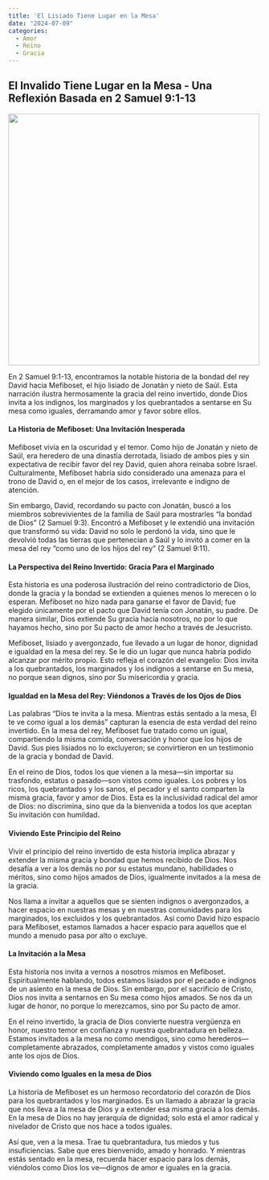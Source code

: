 ```yaml
---
title: 'El Lisiado Tiene Lugar en la Mesa'
date: "2024-07-09"
categories:
  - Amor
  - Reino
  - Gracia
---
```


## El Invalido Tiene Lugar en la Mesa - Una Reflexión Basada en 2 Samuel 9:1-13

![](mephibosheth.webp){fig-align="center" heigh="524" width="500"}

En 2 Samuel 9:1-13, encontramos la notable historia de la bondad del rey David hacia Mefiboset, el hijo lisiado de Jonatán y nieto de Saúl. Esta narración ilustra hermosamente la gracia del reino invertido, donde Dios invita a los indignos, los marginados y los quebrantados a sentarse en Su mesa como iguales, derramando amor y favor sobre ellos.

#### La Historia de Mefiboset: Una Invitación Inesperada

Mefiboset vivía en la oscuridad y el temor. Como hijo de Jonatán y nieto de Saúl, era heredero de una dinastía derrotada, lisiado de ambos pies y sin expectativa de recibir favor del rey David, quien ahora reinaba sobre Israel. Culturalmente, Mefiboset habría sido considerado una amenaza para el trono de David o, en el mejor de los casos, irrelevante e indigno de atención.

Sin embargo, David, recordando su pacto con Jonatán, buscó a los miembros sobrevivientes de la familia de Saúl para mostrarles “la bondad de Dios” (2 Samuel 9:3). Encontró a Mefiboset y le extendió una invitación que transformó su vida: David no solo le perdonó la vida, sino que le devolvió todas las tierras que pertenecían a Saúl y lo invitó a comer en la mesa del rey “como uno de los hijos del rey” (2 Samuel 9:11).

#### La Perspectiva del Reino Invertido: Gracia Para el Marginado

Esta historia es una poderosa ilustración del reino contradictorio de Dios, donde la gracia y la bondad se extienden a quienes menos lo merecen o lo esperan. Mefiboset no hizo nada para ganarse el favor de David; fue elegido únicamente por el pacto que David tenía con Jonatán, su padre. De manera similar, Dios extiende Su gracia hacia nosotros, no por lo que hayamos hecho, sino por Su pacto de amor hecho a través de Jesucristo.

Mefiboset, lisiado y avergonzado, fue llevado a un lugar de honor, dignidad e igualdad en la mesa del rey. Se le dio un lugar que nunca habría podido alcanzar por mérito propio. Esto refleja el corazón del evangelio: Dios invita a los quebrantados, los marginados y los indignos a sentarse en Su mesa, no porque sean dignos, sino por Su misericordia y gracia.

#### Igualdad en la Mesa del Rey: Viéndonos a Través de los Ojos de Dios

Las palabras “Dios te invita a la mesa. Mientras estás sentado a la mesa, Él te ve como igual a los demás” capturan la esencia de esta verdad del reino invertido. En la mesa del rey, Mefiboset fue tratado como un igual, compartiendo la misma comida, conversación y honor que los hijos de David. Sus pies lisiados no lo excluyeron; se convirtieron en un testimonio de la gracia y bondad de David.

En el reino de Dios, todos los que vienen a la mesa—sin importar su trasfondo, estatus o pasado—son vistos como iguales. Los pobres y los ricos, los quebrantados y los sanos, el pecador y el santo comparten la misma gracia, favor y amor de Dios. Esta es la inclusividad radical del amor de Dios: no discrimina, sino que da la bienvenida a todos los que aceptan Su invitación con humildad.

#### Viviendo Este Principio del Reino

Vivir el principio del reino invertido de esta historia implica abrazar y extender la misma gracia y bondad que hemos recibido de Dios. Nos desafía a ver a los demás no por su estatus mundano, habilidades o méritos, sino como hijos amados de Dios, igualmente invitados a la mesa de la gracia.

Nos llama a invitar a aquellos que se sienten indignos o avergonzados, a hacer espacio en nuestras mesas y en nuestras comunidades para los marginados, los excluidos y los quebrantados. Así como David hizo espacio para Mefiboset, estamos llamados a hacer espacio para aquellos que el mundo a menudo pasa por alto o excluye.

#### La Invitación a la Mesa

Esta historia nos invita a vernos a nosotros mismos en Mefiboset. Espiritualmente hablando, todos estamos lisiados por el pecado e indignos de un asiento en la mesa de Dios. Sin embargo, por el sacrificio de Cristo, Dios nos invita a sentarnos en Su mesa como hijos amados. Se nos da un lugar de honor, no porque lo merezcamos, sino por Su pacto de amor.

En el reino invertido, la gracia de Dios convierte nuestra vergüenza en honor, nuestro temor en confianza y nuestra quebrantadura en belleza. Estamos invitados a la mesa no como mendigos, sino como herederos—completamente abrazados, completamente amados y vistos como iguales ante los ojos de Dios.

#### Viviendo como Iguales en la mesa de Dios

La historia de Mefiboset es un hermoso recordatorio del corazón de Dios para los quebrantados y los marginados. Es un llamado a abrazar la gracia que nos lleva a la mesa de Dios y a extender esa misma gracia a los demás. En la mesa de Dios no hay jerarquía de dignidad; solo está el amor radical y nivelador de Cristo que nos hace a todos iguales.

Así que, ven a la mesa. Trae tu quebrantadura, tus miedos y tus insuficiencias. Sabe que eres bienvenido, amado y honrado. Y mientras estás sentado en la mesa, recuerda hacer espacio para los demás, viéndolos como Dios los ve—dignos de amor e iguales en la gracia.
